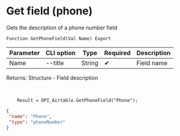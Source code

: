 ﻿---
sidebar_position: 9
---


# Get field (phone)
 Gets the description of a phone number field



`Function GetPhoneField(Val Name) Export`

  | Parameter | CLI option | Type | Required | Description |
  |-|-|-|-|-|
  | Name | --title | String | &#x2714; | Field name |

  
  Returns:  Structure - Field description

<br/>




```bsl title="1C:Enterprise/OneScript code example"
    Result = OPI_Airtable.GetPhoneField("Phone");
```
 



```json title="Result"
{
 "name": "Phone",
 "type": "phoneNumber"
}
```
